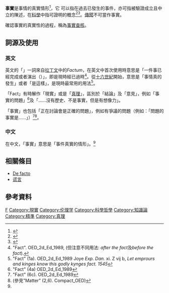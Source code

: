 {{Expand English|Fact}}
'''事實'''是事情的真實情形<ref name='moedict'>{{cite web |title=《教育部新編國語辭典》對「事實」的解釋 |url=https://www.moedict.tw/%E4%BA%8B%E5%AF%A6 |access-date=2021-02-03 |archive-date=2021-05-18 |archive-url=https://web.archive.org/web/20210518084513/https://www.moedict.tw/%E4%BA%8B%E5%AF%A6 |dead-url=no }}</ref>，它
可以指在過去已發生的事件，亦可指被驗證成立且中立的陳述，在[[科學|科學]]中指可證明的概念<ref>{{Cite web |url=http://wordnetweb.princeton.edu/perl/webwn?s=fact |title=Definition from WordNetweb.Princeton |access-date=2010-08-05 |archive-url=https://web.archive.org/web/20190502092257/http://wordnetweb.princeton.edu/perl/webwn?s=fact |archive-date=2019-05-02 |dead-url=yes }}</ref><ref>{{cite web |url=http://www.merriam-webster.com/dictionary/fact |title=fact - Definition from the Merriam-Webster Online Dictionary |format= |work= |accessdate=2008-10-15 |archive-date=2020-12-12 |archive-url=https://web.archive.org/web/20201212202549/https://www.merriam-webster.com/dictionary/fact |dead-url=no }}</ref>。[[傳聞|傳聞]]不可當作事實。

確認事實的真實性的過程，稱為[[事實查核|事實查核]]。

== 詞源及使用 ==

===英文===
{{wiktionary|Fact}}
英文的「{{lang|en|Fact}}」一詞來自[[拉丁文|拉丁文]]中的''Factum''，在英文中首次使用時意思是「一件事已經完成或者演出（{{lang|en|a thing done or performed}}）」，即是現時經已過時<ref>"Fact". OED_2d_Ed_1989, (但注意不同用法: ''after the fact''及''before the fact'').</ref>。從[[十六世紀|十六世紀]]開始，意思是「事情真的發生」或者「是這樣」，是現時最常用的用法<ref>"Fact" (1a). OED_2d_Ed_1989 Joye ''Exp. Dan.'' xi. Z vij b, ''Let emprours and kinges know this godly kynges fact. 1545''</ref>。

「Fact」有時解作「現實」或是「[[真理|真理]]」，區別於「結論」及「意見」，例如「事實的問題」<ref>"Fact" (4a) OED_2d_Ed_1989</ref>及「……沒有歷史、不是事實，但是有想像力」。

「事實」也包括「正在討論會是正確的問題」，例如有爭議的問題（例如：「問題的事實是……」）<ref>"Fact" (6c). OED_2d_Ed_1989</ref><ref>(參見"Matter" (2,6). Compact_OED)</ref>。

===中文===
{{wiktionary}}
在中文，「事實」意思是「事件真實的情形」。<ref name='moedict' />

== 相關條目 ==
* [[De_facto|De facto]]
* [[谎言|谎言]]

== 參考資料 ==
{{reflist|2}}

{{Science-stub}}

{{科學哲學}}

[[Category:批判性思維|F]]
[[Category:現實|Category:現實]]
[[Category:伦理学|Category:伦理学]]
[[Category:科學哲學|Category:科學哲學]]
[[Category:知識論|Category:知識論]]
[[Category:精準|Category:精準]]
[[Category:真理|Category:真理]]